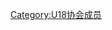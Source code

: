 {{Encourage
|title       = U18协会成员
|stripe      = 1
|bgcolor     = #AAE0DD
|stripecolor = #E6AECF
|fontcolor   = BLACK
|align       = {{{align|right}}}
}}
[[Category:U18协会成员]]